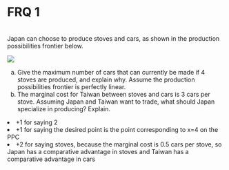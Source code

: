 # FRQ 1
<br />
Japan can choose to produce stoves and cars, as shown in the production possibilities frontier below. 

![](gen41.png)

<ol type='a'>
<li> Give the maximum number of cars that can currently be made if 4 stoves are produced, and explain why. Assume the production possibilities frontier is perfectly linear.
<li> The marginal cost for Taiwan between stoves and cars is 3 cars per stove. Assuming Japan and Taiwan want to trade, what should Japan specialize in producing? Explain.
</ol>

<FRQ num={1} totalPoints={3}>
  <FRQCheck points={2}>
    <li>+1 for saying 2</li>
    <li>+1 for saying the desired point is the point corresponding to x=4 on the PPC</li>
  </FRQCheck>
  <FRQCheck points={2}>
    <li>+2 for saying stoves, because the marginal cost is 0.5 cars per stove, so Japan has a comparative advantage in stoves and Taiwan has a comparative advantage in cars </li>
  </FRQCheck>
</FRQ>
